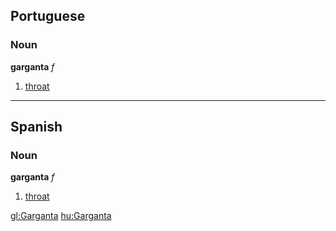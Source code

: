 ==Portuguese==
===Noun===
'''garganta''' ''f''

# [[throat]]

----

==Spanish==
===Noun===
'''garganta''' ''f''

# [[throat]]

[[gl:Garganta]]
[[hu:Garganta]]